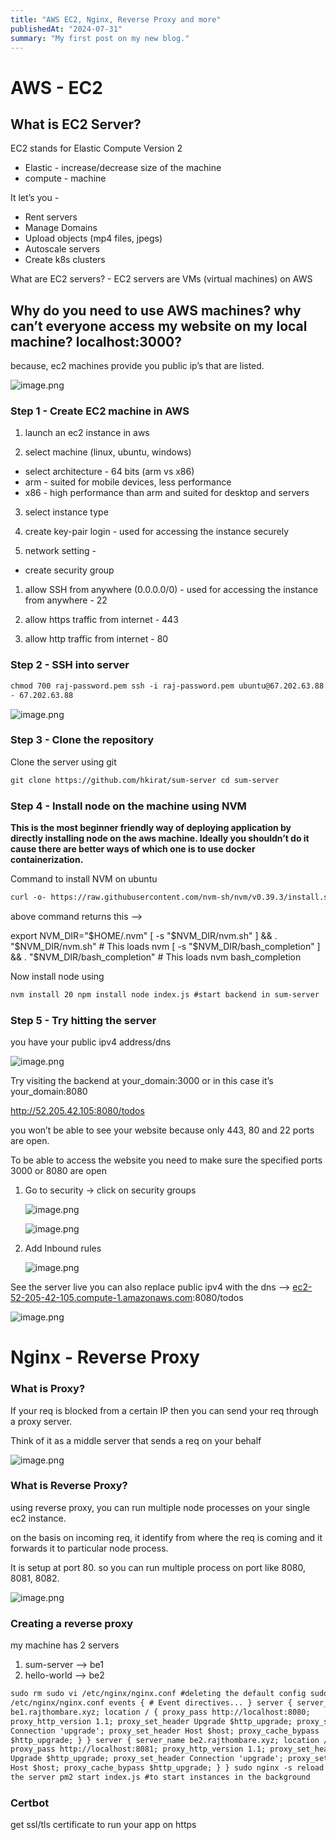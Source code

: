 ```yaml
---
title: "AWS EC2, Nginx, Reverse Proxy and more"
publishedAt: "2024-07-31"
summary: "My first post on my new blog."
---
```


# AWS - EC2

## What is EC2 Server?

EC2 stands for Elastic Compute Version 2

- Elastic - increase/decrease size of the machine
- compute - machine

It let’s you -

- Rent servers
- Manage Domains
- Upload objects (mp4 files, jpegs)
- Autoscale servers
- Create k8s clusters

What are EC2 servers? - EC2 servers are VMs (virtual machines) on AWS

## Why do you need to use AWS machines? why can’t everyone access my website on my local machine? localhost:3000?

because, ec2 machines provide you public ip’s that are listed.

![image.png](https://prod-files-secure.s3.us-west-2.amazonaws.com/45f8e93c-4591-4bff-809c-1d6942d51ac0/86f86707-0f32-4871-878c-f82597ca6e5b/image.png)

### Step 1 - Create EC2 machine in AWS

1.  launch an ec2 instance in aws

2.  select machine (linux, ubuntu, windows)

- select architecture - 64 bits (arm vs x86)
- arm - suited for mobile devices, less performance
- x86 - high performance than arm and suited for desktop and servers

3. select instance type

4. create key-pair login - used for accessing the instance securely

5. network setting -

- create security group

1. allow SSH from anywhere (0.0.0.0/0) - used for accessing the instance from anywhere - 22

2. allow https traffic from internet - 443

3. allow http traffic from internet - 80

### Step 2 - SSH into server

```html
chmod 700 raj-password.pem ssh -i raj-password.pem ubuntu@67.202.63.88 public ip
- 67.202.63.88
```

![image.png](https://prod-files-secure.s3.us-west-2.amazonaws.com/45f8e93c-4591-4bff-809c-1d6942d51ac0/6e592733-105c-4928-a5d5-a5d483b33771/image.png)

### Step 3 - Clone the repository

Clone the server using git

```html
git clone https://github.com/hkirat/sum-server cd sum-server
```

### Step 4 - Install node on the machine using NVM

**This is the most beginner friendly way of deploying application by directly installing node on the aws machine. Ideally you shouldn’t do it cause there are better ways of which one is to use docker containerization.**

Command to install NVM on ubuntu

```html
curl -o- https://raw.githubusercontent.com/nvm-sh/nvm/v0.39.3/install.sh | bash
```

above command returns this —>

export NVM_DIR="$HOME/.nvm"
[ -s "$NVM_DIR/nvm.sh" ] && \. "$NVM_DIR/nvm.sh"  # This loads nvm
[ -s "$NVM_DIR/bash_completion" ] && \. "$NVM_DIR/bash_completion"  # This loads nvm bash_completion

Now install node using

```html
nvm install 20 npm install node index.js #start backend in sum-server
```

### **Step 5 - Try hitting the server**

you have your public ipv4 address/dns

![image.png](https://prod-files-secure.s3.us-west-2.amazonaws.com/45f8e93c-4591-4bff-809c-1d6942d51ac0/c16e4831-8ca6-4196-a27d-a2d066a9d0a3/image.png)

Try visiting the backend at your_domain:3000 or in this case it’s your_domain:8080

http://52.205.42.105:8080/todos

you won’t be able to see your website because only 443, 80 and 22 ports are open.

To be able to access the website you need to make sure the specified ports 3000 or 8080 are open

1. Go to security → click on security groups

   ![image.png](https://prod-files-secure.s3.us-west-2.amazonaws.com/45f8e93c-4591-4bff-809c-1d6942d51ac0/2ebbcb8e-7cb6-4f28-b401-117a1ced846e/image.png)

   ![image.png](https://prod-files-secure.s3.us-west-2.amazonaws.com/45f8e93c-4591-4bff-809c-1d6942d51ac0/6f07a48f-6c30-490e-8097-3525df828de7/image.png)

2. Add Inbound rules

   ![image.png](https://prod-files-secure.s3.us-west-2.amazonaws.com/45f8e93c-4591-4bff-809c-1d6942d51ac0/f99f8be8-8e4e-478c-a311-1319748d389d/image.png)

See the server live
you can also replace public ipv4 with the dns —> [ec2-52-205-42-105.compute-1.amazonaws.com](http://ec2-52-205-42-105.compute-1.amazonaws.com/):8080/todos

![image.png](https://prod-files-secure.s3.us-west-2.amazonaws.com/45f8e93c-4591-4bff-809c-1d6942d51ac0/49f01622-e3fe-4e5a-9c4e-0ee30738486a/image.png)

# Nginx - Reverse Proxy

### What is Proxy?

If your req is blocked from a certain IP then you can send your req through a proxy server.

Think of it as a middle server that sends a req on your behalf

![image.png](https://prod-files-secure.s3.us-west-2.amazonaws.com/45f8e93c-4591-4bff-809c-1d6942d51ac0/40fd4278-66f5-40b7-aa94-eead1e611467/image.png)

### What is Reverse Proxy?

using reverse proxy, you can run multiple node processes on your single ec2 instance.

on the basis on incoming req, it identify from where the req is coming and it forwards it to particular node process.

It is setup at port 80. so you can run multiple process on port like 8080, 8081, 8082.

![image.png](https://prod-files-secure.s3.us-west-2.amazonaws.com/45f8e93c-4591-4bff-809c-1d6942d51ac0/a1404b74-a130-44e4-983f-59eb3a880c05/image.png)

### Creating a reverse proxy

my machine has 2 servers

1. sum-server —> be1
2. hello-world —> be2

```html
sudo rm sudo vi /etc/nginx/nginx.conf #deleting the default config sudo vi
/etc/nginx/nginx.conf events { # Event directives... } server { server_name
be1.rajthombare.xyz; location / { proxy_pass http://localhost:8080;
proxy_http_version 1.1; proxy_set_header Upgrade $http_upgrade; proxy_set_header
Connection 'upgrade'; proxy_set_header Host $host; proxy_cache_bypass
$http_upgrade; } } server { server_name be2.rajthombare.xyz; location / {
proxy_pass http://localhost:8081; proxy_http_version 1.1; proxy_set_header
Upgrade $http_upgrade; proxy_set_header Connection 'upgrade'; proxy_set_header
Host $host; proxy_cache_bypass $http_upgrade; } } sudo nginx -s reload #reload
the server pm2 start index.js #to start instances in the background
```

### Certbot

get ssl/tls certificate to run your app on https

